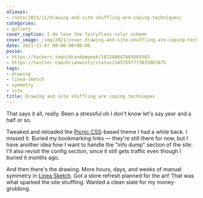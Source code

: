 ```yaml
---
aliases:
- /note/2021/11/drawing-and-site-shuffling-are-coping-techniques/
categories:
- gallery
cover_caption: I do love the fairyfloss color scheme
cover_image: /img/2021/cover-drawing-and-site-shuffling-are-coping-techniques.jpg
date: 2021-11-07 00:00:00+00:00
posse:
- https://hackers.town/@randomgeek/107240047665069303
- https://twitter.com/brianwisti/status/1457597773835087875
tags:
- drawing
- linea-sketch
- symmetry
- site
title: Drawing and site shuffling are coping techniques
---
```


That says it all, really. Been a stressful oh I don't know let's say year and a
half or so.

Tweaked and reloaded the [Picnic CSS][picnic]-based theme I had a while back. I
missed it. Buried my bookmarking links — they're still there for now, but I
have another idea how I want to handle the "info dump" section of the site.
I'll also revisit the config section, since it still gets traffic even though I buried it months ago.

And then there's the drawing. More hours, days, and weeks of manual symmetry in
[Linea Sketch][linea-sketch]. Got a store refresh planned for the art! That was
what sparked the site shuffling. Wanted a clean slate for my money-grubbing.

[picnic]: https://picnicss.com/
[linea-sketch]: https://linea-app.com/
